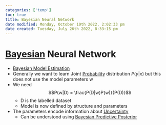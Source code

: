 ```yaml
---
categories: ['temp']
toc: true
title: Bayesian Neural Network
date modified: Monday, October 10th 2022, 2:02:33 pm
date created: Tuesday, July 26th 2022, 8:33:15 pm
---
```


# [Bayesian](Bayesian.qmd) Neural Network
- [Bayesian Model Estimation](Bayesian%20Model%20Estimation.qmd)
- Generally we want to learn Joint [Probability](Probability.qmd) distribution $P(y|x)$ but this does not use the model parameters w
- We need $$P(w|D) = \frac{P(D|w)P(w)}{P(D)}$$
	- D is the labelled dataset
	- Model is now defined by structure and parameters
- The parameters encode information about [Uncertainty](Uncertainty.qmd)
	- Can be understood using [Bayesian Predictive Posterior](Bayesian%20Predictive%20Posterior.qmd)



